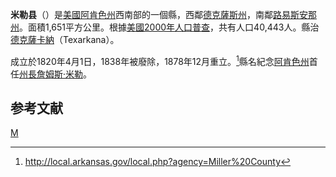 {{noteTA
|T=zh-hans:米勒县 (阿肯色州);zh-hk:米勒縣 (阿肯色州);zh-tw:米勒郡 (阿肯色州);
|1=zh-hans:县;zh-hk:縣;zh-tw:郡;
}}
{{Otheruses|米勒縣|subject=美國密蘇里州的一個縣|other=同名的縣}}
{{Infobox U.S. County|
 county  = 米勒縣 |
 state = 阿肯色州 |
 en county  = Miller County |
 en state = Arkansas |
 seal =  |
 map = Map of Arkansas highlighting Miller County.svg|
 map size = 225 |
 founded = 1820年4月1日<br>1838年廢止，1874年重建|
 seat = [[德克薩卡納_(阿肯色州)|德克薩卡納]] | 
 area = 1,651 [[square_kilometer|km²]] (637 [[square_mile|mi²]]) |
 area land = 1,616 km² (624 mi²) |
 area water = 35 km² (14 mi²) |
 area percentage = 2.12% |
 census yr = 2000|
 pop = 40,443 |
 density = 25 |
 web = |
|}}
'''米勒县'''（{{lang-en|Miller County}}）是[[美國|美國]][[阿肯色州|阿肯色州]]西南部的一個縣，西鄰[[德克薩斯州|德克薩斯州]]，南鄰[[路易斯安那州|路易斯安那州]]。面積1,651平方公里。根據[[美國2000年人口普查|美國2000年人口普查]]，共有人口40,443人。縣治[[德克薩卡納_(阿肯色州)|德克薩卡納]]（Texarkana）。

成立於1820年4月1日，1838年被廢除，1878年12月重立。<ref>http://local.arkansas.gov/local.php?agency=Miller%20County</ref>縣名紀念[[阿肯色州|阿肯色州]]首任[[阿肯色州州長|州長]][[詹姆斯·米勒|詹姆斯·米勒]]。

==参考文献==
<div class="references-small">
<references />
</div>
{{米勒縣 (阿肯色州)}}
{{Arkansas}}
[[Category:阿肯色州行政区划|M]]
